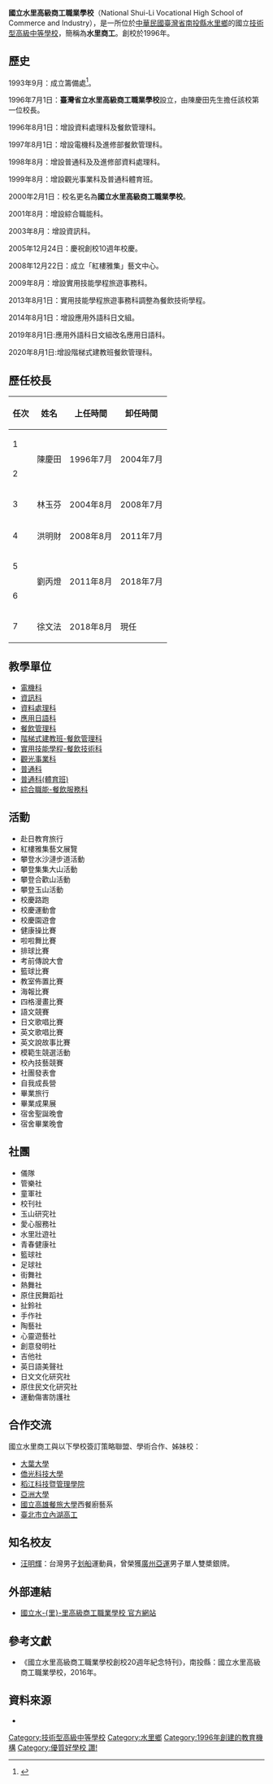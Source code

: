 {{Infobox School
| name = 國立水里高級商工職業學校
| other_name = National Shui-Li Vocational High School of Commerce and Industry
| image = File:國立水里高級商工職業學校校徽.jpg
| motto = 虔誠、敬肅、謙虛、和氣
| established = 1996年
| type = 技術型高級中等學校
| district = {{ROC|臺灣省}}[[南投縣|南投縣]][[水里鄉|水里鄉]]
| principal = 徐文法
| address = 南投縣水里鄉南湖路2號
| website = http://www.slvs.ntct.edu.tw/
| telephone = 049-2870666
| area = 6.2318公頃
| fax = 049-2774931
| coordinates = {{Coord|23.8056571|120.852125|display=inline,title}}
| pushpin_map = Taiwan Nantou
}}

'''國立水里高級商工職業學校'''（National Shui-Li Vocational High School of Commerce and Industry），是一所位於[[中華民國|中華民國]][[臺灣省|臺灣省]][[南投縣|南投縣]][[水里鄉|水里鄉]]的國立[[技術型高級中等學校|技術型高級中等學校]]，簡稱為'''水里商工'''。創校於1996年。

== 歷史 ==
1993年9月：成立籌備處<ref>{{Cite web|url=http://www.slvs.ntct.edu.tw/resource/openfid.php?id=35478|title=國立水里高級商工職業學校大事記|accessdate=|author=|date=|publisher=國立水里高級商工職業學校|archive-date=2019-10-23|archive-url=https://web.archive.org/web/20191023155512/http://www.slvs.ntct.edu.tw/resource/openfid.php?id=35478|dead-url=no}}</ref>。

1996年7月1日：'''臺灣省立水里高級商工職業學校'''設立，由陳慶田先生擔任該校第一位校長。

1996年8月1日：增設資料處理科及餐飲管理科。

1997年8月1日：增設電機科及進修部餐飲管理科。

1998年8月：增設普通科及及進修部資料處理科。

1999年8月：增設觀光事業科及普通科體育班。

2000年2月1日：校名更名為'''國立水里高級商工職業學校'''。

2001年8月：增設綜合職能科。

2003年8月：增設資訊科。

2005年12月24日：慶祝創校10週年校慶。

2008年12月22日：成立「紅樓雅集」藝文中心。

2009年8月：增設實用技能學程旅遊事務科。

2013年8月1日：實用技能學程旅遊事務科調整為餐飲技術學程。

2014年8月1日：增設應用外語科日文組。

2019年8月1日:應用外語科日文組改名應用日語科。

2020年8月1日:增設階梯式建教班餐飲管理科。

== 歷任校長 ==
{| class="wikitable"
!任次
!姓名
!上任時間
!卸任時間
|-
|1
| rowspan="2" |陳慶田
| rowspan="2" |1996年7月
| rowspan="2" |2004年7月
|-
|2
|-
|3
|林玉芬
|2004年8月
|2008年7月
|-
|4
|洪明財
|2008年8月
|2011年7月
|-
|5
| rowspan="2" |劉丙燈
| rowspan="2" |2011年8月
| rowspan="2" |2018年7月
|-
|6
|-
|7
|徐文法
|2018年8月
|現任
|}

==教學單位==

*[http://www.slvs.ntct.edu.tw/ischool/publish_page/17/ 電機科]{{Wayback|url=http://www.slvs.ntct.edu.tw/ischool/publish_page/17/ |date=20201027184616 }}
*[http://www.slvs.ntct.edu.tw/ischool/publish_page/18/ 資訊科]{{Wayback|url=http://www.slvs.ntct.edu.tw/ischool/publish_page/18/ |date=20201027171431 }}
*[http://www.slvs.ntct.edu.tw/ischool/publish_page/21/ 資料處理科]{{Wayback|url=http://www.slvs.ntct.edu.tw/ischool/publish_page/21/ |date=20201027171925 }}
*[http://www.slvs.ntct.edu.tw/ischool/publish_page/117/ 應用日語科]{{Wayback|url=http://www.slvs.ntct.edu.tw/ischool/publish_page/117/ |date=20201027182419 }}
*[http://www.slvs.ntct.edu.tw/ischool/publish_page/19/ 餐飲管理科]{{Wayback|url=http://www.slvs.ntct.edu.tw/ischool/publish_page/19/ |date=20201027174807 }}
*[http://www.slvs.ntct.edu.tw/ischool/publish_page/19/ 階梯式建教班-餐飲管理科]{{Wayback|url=http://www.slvs.ntct.edu.tw/ischool/publish_page/19/ |date=20201027174807 }}
*[http://163.22.158.15/ischool/publish_page/22/ 實用技能學程-餐飲技術科]{{Wayback|url=http://163.22.158.15/ischool/publish_page/22/ |date=20170809111726 }}
*[http://www.slvs.ntct.edu.tw/ischool/publish_page/20/ 觀光事業科]{{Wayback|url=http://www.slvs.ntct.edu.tw/ischool/publish_page/20/ |date=20201027184700 }}
*[http://www.slvs.ntct.edu.tw/ischool/publish_page/236/ 普通科]{{Wayback|url=http://www.slvs.ntct.edu.tw/ischool/publish_page/236/ |date=20201027181457 }}
*[http://www.slvs.ntct.edu.tw/ischool/publish_page/251/ 普通科(體育班)]{{Wayback|url=http://www.slvs.ntct.edu.tw/ischool/publish_page/251/ |date=20201027174658 }}
*[http://163.22.158.15/ischool/publish_page/24/ 綜合職能-餐飲服務科]{{Wayback|url=http://163.22.158.15/ischool/publish_page/24/ |date=20170809112041 }}

==活動==
*赴日教育旅行
*紅樓雅集藝文展覽
*攀登水沙漣步道活動
*攀登集集大山活動
*攀登合歡山活動
*攀登玉山活動
*校慶路跑
*校慶運動會
*校慶園遊會
*健康操比賽
*啦啦舞比賽
*排球比賽
*考前傳說大會
*籃球比賽
*教室佈置比賽
*海報比賽
*四格漫畫比賽
*語文競賽
*日文歌唱比賽
*英文歌唱比賽
*英文說故事比賽
*模範生競選活動
*校內技藝競賽
*社團發表會
*自我成長營
*畢業旅行
*畢業成果展
*宿舍聖誕晚會
*宿舍畢業晚會

==社團==
*儀隊
*管樂社
*童軍社
*校刊社
*玉山研究社
*愛心服務社
*水里壯遊社
*青春健康社
*籃球社
*足球社
*街舞社
*熱舞社
*原住民舞蹈社
*扯鈴社
*手作社
*陶藝社
*心靈遊藝社
*創意發明社
*吉他社
*英日語美聲社
*日文文化研究社
*原住民文化研究社
*運動傷害防護社

== 合作交流 ==
國立水里商工與以下學校簽訂策略聯盟、學術合作、姊妹校：

* [[大葉大學|大葉大學]]
* [[僑光科技大學|僑光科技大學]]
* [[稻江科技暨管理學院|稻江科技暨管理學院]]
* [[亞洲大學_(臺灣)|亞洲大學]]
* [[國立高雄餐旅大學|國立高雄餐旅大學]]西餐廚藝系
* [[臺北市立內湖高級工業職業學校|臺北市立內湖高工]]

== 知名校友 ==

* [[汪明輝|汪明輝]]：台灣男子[[划船|划船]]運動員，曾榮獲[[廣州亞運|廣州亞運]]男子單人雙槳銀牌。

==外部連結==
*[http://www.slvs.ntct.edu.tw/ 國立水-{里}-里高級商工職業學校 官方網站]{{Wayback|url=http://www.slvs.ntct.edu.tw/ |date=20050731000436 }}

== 參考文獻 ==

* 《國立水里高級商工職業學校創校20週年紀念特刊》，南投縣：國立水里高級商工職業學校，2016年。

== 資料來源 ==
<references />

*

{{南投縣高級中等學校列表}}

[[Category:技術型高級中等學校|Category:技術型高級中等學校]]
[[Category:水里鄉|Category:水里鄉]]
[[Category:1996年創建的教育機構|Category:1996年創建的教育機構]]
[[Category:優質好學校_讚!|Category:優質好學校 讚!]]